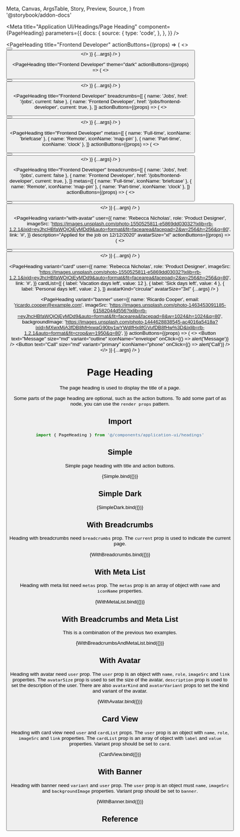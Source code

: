   Meta,
  Canvas,
  ArgsTable,
  Story,
  Preview,
  Source,
} from '@storybook/addon-docs'

<Meta
  title="Application UI/Headings/Page Heading"
  component={PageHeading}
  parameters={{
    docs: {
      source: {
        type: 'code',
      },
    },
  }}
/>

  <PageHeading
    title="Frontend Developer"
    actionButtons={(props) => (
      <>
        <Button text="Edit" size="md" variant="outline" />
        <Button text="Publish" size="md" variant="dark" />
      </>
    )}
    {...args}
  />
)

  <PageHeading
    title="Frontend Developer"
    theme="dark"
    actionButtons={(props) => (
      <>
        <Button text="Edit" size="md" variant="outline" />
        <Button text="Publish" size="md" variant="dark" />
      </>
    )}
    {...args}
  />
)

  <PageHeading
    title="Frontend Developer"
    breadcrumbs={[
      { name: 'Jobs', href: '/jobs', current: false },
      {
        name: 'Frontend Developer',
        href: '/jobs/frontend-developer',
        current: true,
      },
    ]}
    actionButtons={(props) => (
      <>
        <Button text="Edit" size="md" variant="outline" />
        <Button text="Publish" size="md" variant="dark" />
      </>
    )}
    {...args}
  />
)

  <PageHeading
    title="Frontend Developer"
    metas={[
      { name: 'Full-time', iconName: 'briefcase' },
      { name: 'Remote', iconName: 'map-pin' },
      { name: 'Part-time', iconName: 'clock' },
    ]}
    actionButtons={(props) => (
      <>
        <Button text="Edit" size="md" variant="outline" />
        <Button text="Publish" size="md" variant="dark" />
      </>
    )}
    {...args}
  />
)

  <PageHeading
    title="Frontend Developer"
    breadcrumbs={[
      { name: 'Jobs', href: '/jobs', current: false },
      {
        name: 'Frontend Developer',
        href: '/jobs/frontend-developer',
        current: true,
      },
    ]}
    metas={[
      { name: 'Full-time', iconName: 'briefcase' },
      { name: 'Remote', iconName: 'map-pin' },
      { name: 'Part-time', iconName: 'clock' },
    ]}
    actionButtons={(props) => (
      <>
        <Button text="Edit" size="md" variant="outline" />
        <Button text="Publish" size="md" variant="dark" />
      </>
    )}
    {...args}
  />
)

  <PageHeading
    variant="with-avatar"
    user={{
      name: 'Rebecca Nicholas',
      role: 'Product Designer',
      imageSrc:
        'https://images.unsplash.com/photo-1550525811-e5869dd03032?ixlib=rb-1.2.1&ixid=eyJhcHBfaWQiOjEyMDd9&auto=format&fit=facearea&facepad=2&w=256&h=256&q=80',
      link: '#',
    }}
    description="Applied for the job on 12/12/2020"
    avatarSize="xl"
    actionButtons={(props) => (
      <>
        <Button text="Disqualify" size="md" variant="outline" />
        <Button text="Advance to offer" size="md" className="bg-indigo-600" />
      </>
    )}
    {...args}
  />
)

  <PageHeading
    variant="card"
    user={{
      name: 'Rebecca Nicholas',
      role: 'Product Designer',
      imageSrc:
        'https://images.unsplash.com/photo-1550525811-e5869dd03032?ixlib=rb-1.2.1&ixid=eyJhcHBfaWQiOjEyMDd9&auto=format&fit=facearea&facepad=2&w=256&h=256&q=80',
      link: '#',
    }}
    cardList={[
      { label: 'Vacation days left', value: 12 },
      { label: 'Sick days left', value: 4 },
      { label: 'Personal days left', value: 2 },
    ]}
    avatarKind="circular"
    avatarSize="3xl"
    {...args}
  />
)

  <PageHeading
    variant="banner"
    user={{
      name: 'Ricardo Cooper',
      email: 'ricardo.cooper@example.com',
      imageSrc:
        'https://images.unsplash.com/photo-1463453091185-61582044d556?ixlib=rb-=eyJhcHBfaWQiOjEyMDd9&auto=format&fit=facearea&facepad=8&w=1024&h=1024&q=80',
      backgroundImage:
        'https://images.unsplash.com/photo-1444628838545-ac4016a5418a?ixid=MXwxMjA3fDB8MHxwaG90by1wYWdlfHx8fGVufDB8fHw%3D&ixlib=rb-1.2.1&auto=format&fit=crop&w=1950&q=80',
    }}
    actionButtons={(props) => (
      <>
        <Button
          text="Message"
          size="md"
          variant="outline"
          iconName="envelope"
          onClick={() => alert('Message')}
        />
        <Button
          text="Call"
          size="md"
          variant="primary"
          iconName="phone"
          onClick={() => alert('Call')}
        />
      </>
    )}
    {...args}
  />
)

# Page Heading

The page heading is used to display the title of a page.

Some parts of the page heading are optional, such as the action buttons. To add some part of as node, you can use the `render props` pattern.

## Import

```js
import { PageHeading } from '@/components/application-ui/headings'
```

## Simple

Simple page heading with title and action buttons.

<Canvas>
  <Story name="Simple">{Simple.bind({})}</Story>
</Canvas>

## Simple Dark

<Canvas>
  <Story name="Simple Dark">{SimpleDark.bind({})}</Story>
</Canvas>

## With Breadcrumbs

Heading with breadcrumbs need `breadcrumbs` prop. The `current` prop is used to indicate the current page.

<Canvas>
  <Story name="With Breadcrumbs">{WithBreadcrumbs.bind({})}</Story>
</Canvas>

## With Meta List

Heading with meta list need `metas` prop. The `metas` prop is an array of object with `name` and `iconName` properties.

<Canvas>
  <Story name="With Meta List">{WithMetaList.bind({})}</Story>
</Canvas>

## With Breadcrumbs and Meta List

This is a combination of the previous two examples.

<Canvas>
  <Story name="With Breadcrumbs and Meta List">
    {WithBreadcrumbsAndMetaList.bind({})}
  </Story>
</Canvas>

## With Avatar

Heading with avatar need `user` prop. The `user` prop is an object with `name`, `role`, `imageSrc` and `link` properties. The `avatarSize` prop is used to set the size of the avatar, `description` prop is used to set the description of the user. There are also `avatarKind` and `avatarVariant` props to set the kind and variant of the avatar.

<Canvas>
  <Story name="With Avatar">{WithAvatar.bind({})}</Story>
</Canvas>

## Card View

Heading with card view need `user` and `cardList` props. The `user` prop is an object with `name`, `role`, `imageSrc` and `link` properties. The `cardList` prop is an array of object with `label` and `value` properties. Variant prop should be set to `card`.

<Canvas>
  <Story name="Card View">{CardView.bind({})}</Story>
</Canvas>

## With Banner

Heading with banner need `variant` and `user` prop. The `user` prop is an object must `name`, `imageSrc` and `backgroundImage` properties. Variant prop should be set to `banner`.

<Canvas>
  <Story name="With Banner">{WithBanner.bind({})}</Story>
</Canvas>

## Reference

<ArgsTable of={PageHeading} />
